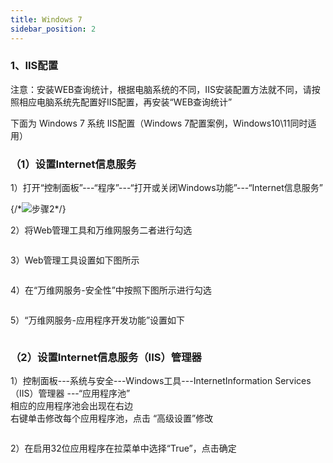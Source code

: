 ```yaml
---
title: Windows 7
sidebar_position: 2
---
```



### 1、IIS配置
<p class="red">
注意：安装WEB查询统计，根据电脑系统的不同，IIS安装配置方法就不同，请按照相应电脑系统先配置好IIS配置，再安装“WEB查询统计”
</p>

<p class="red">
下面为 Windows 7 系统 IIS配置（Windows 7配置案例，Windows10\11同时适用）
</p>

### （1）设置Internet信息服务
<p>
  1）打开“控制面板”---“程序”---“打开或关闭Windows功能”---“Internet信息服务”
</p> 
{/*<img src="/img/softwareInstall/12.png" alt="步骤2" style={{ marginLeft: "4em"}} />*/}
<img src={require('@site/static/img/softwareInstall/12.png').default} alt=""/>

<p>
  2）将Web管理工具和万维网服务二者进行勾选
</p> 
<img src={require('@site/static/img/softwareInstall/13.png').default} alt=""/>

<p>
  3）Web管理工具设置如下图所示
</p> 
<img src={require('@site/static/img/softwareInstall/14.png').default} alt=""/>

<p>
  4）在“万维网服务-安全性”中按照下图所示进行勾选
</p> 
<img src={require('@site/static/img/softwareInstall/15.png').default} alt=""/>

<p>
  5）“万维网服务-应用程序开发功能”设置如下
</p> 
<img src={require('@site/static/img/softwareInstall/16.png').default} alt=""/>

### （2）设置Internet信息服务（IIS）管理器
<p>
  1）控制面板---系统与安全---Windows工具---InternetInformation Services（IIS）管理器 ---“应用程序池” <br />
相应的应用程序池会出现在右边<br />
右键单击修改每个应用程序池，点击 “高级设置”修改
</p> 
<img src={require('@site/static/img/softwareInstall/17.png').default} alt=""/>

<p>
  2）在启用32位应用程序在拉菜单中选择“True”，点击确定
</p> 
<img src={require('@site/static/img/softwareInstall/18.png').default} alt=""/>